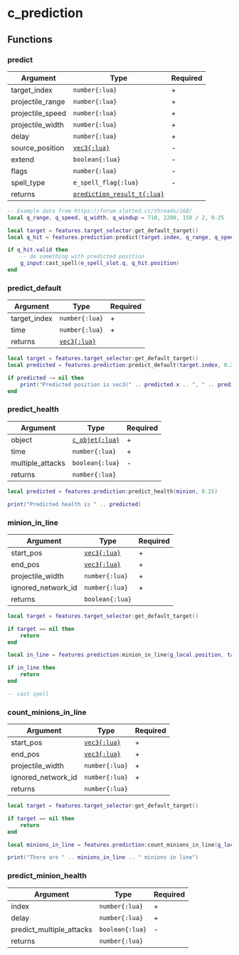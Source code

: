 # c_prediction

## Functions

### predict

| Argument         | Type                                                        | Required |
| ---------------- | ----------------------------------------------------------- | -------- |
| target_index     | `number{:lua}`                                              | +        |
| projectile_range | `number{:lua}`                                              | +        |
| projectile_speed | `number{:lua}`                                              | +        |
| projectile_width | `number{:lua}`                                              | +        |
| delay            | `number{:lua}`                                              | +        |
| source_position  | [`vec3{:lua}`](/structs/math/vec3)                          | -        |
| extend           | `boolean{:lua}`                                             | -        |
| flags            | `number{:lua}`                                              | -        |
| spell_type       | `e_spell_flag{:lua}`                                        | -        |
| returns          | [`prediction_result_t{:lua}`](/structs/prediction_result_t) |          |

```lua /:predict/
-- Example data from https://forum.slotted.cc/threads/168/
local q_range, q_speed, q_width, q_windup = 710, 2200, 150 / 2, 0.25

local target = features.target_selector:get_default_target()
local q_hit = features.prediction:predict(target.index, q_range, q_speed, q_width, q_windup, g_local.position)

if q_hit.valid then
    -- do something with predicted position
    g_input:cast_spell(e_spell_slot.q, q_hit.position)
end
```

### predict_default

| Argument     | Type                               | Required |
| ------------ | ---------------------------------- | -------- |
| target_index | `number{:lua}`                     | +        |
| time         | `number{:lua}`                     | +        |
| returns      | [`vec3{:lua}`](/structs/math/vec3) |          |

```lua /predict_default/
local target = features.target_selector:get_default_target()
local predicted = features.prediction:predict_default(target.index, 0.25)

if predicted ~= nil then
    print("Predicted position is vec3(" .. predicted.x .. ", " .. predicted.y .. ", " .. predicted.z .. ")")
end
```

### predict_health

| Argument         | Type                                 | Required |
| ---------------- | ------------------------------------ | -------- |
| object           | [`c_objet{:lua}`](/classes/c_object) | +        |
| time             | `number{:lua}`                       | +        |
| multiple_attacks | `boolean{:lua}`                      | -        |
| returns          | `number{:lua}`                       |          |

```lua
local predicted = features.prediction:predict_health(minion, 0.25)

print("Predicted health is " .. predicted)
```

### minion_in_line

| Argument           | Type                               | Required |
| ------------------ | ---------------------------------- | -------- |
| start_pos          | [`vec3{:lua}`](/structs/math/vec3) | +        |
| end_pos            | [`vec3{:lua}`](/structs/math/vec3) | +        |
| projectile_width   | `number{:lua}`                     | +        |
| ignored_network_id | `number{:lua}`                     | +        |
| returns            | `boolean{:lua}`                    |          |

```lua /minion_in_line/
local target = features.target_selector:get_default_target()

if target == nil then
    return
end

local in_line = features.prediction:minion_in_line(g_local.position, target.position, 40, -1)

if in_line then
    return
end

-- cast spell
```

### count_minions_in_line

| Argument           | Type                               | Required |
| ------------------ | ---------------------------------- | -------- |
| start_pos          | [`vec3{:lua}`](/structs/math/vec3) | +        |
| end_pos            | [`vec3{:lua}`](/structs/math/vec3) | +        |
| projectile_width   | `number{:lua}`                     | +        |
| ignored_network_id | `number{:lua}`                     | +        |
| returns            | `number{:lua}`                     |          |

```lua /count_minions_in_line/
local target = features.target_selector:get_default_target()

if target == nil then
    return
end

local minions_in_line = features.prediction:count_minions_in_line(g_local.position, target.position, 40, -1)

print("There are " .. minions_in_line .. " minions in line")
```

### predict_minion_health

| Argument                 | Type            | Required |
| ------------------------ | --------------- | -------- |
| index                    | `number{:lua}`  | +        |
| delay                    | `number{:lua}`  | +        |
| predict_multiple_attacks | `boolean{:lua}` | -        |
| returns                  | `number{:lua}`  |          |
